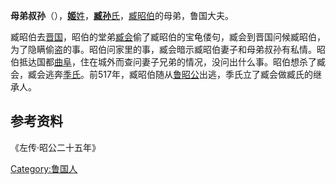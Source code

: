{{Infobox 先秦人物
|名称= 母弟叔孙
|姓= [[姬姓|姬]]
|名= 叔孙
|氏= [[臧孙氏|臧孙]]
|国家= [[鲁国|鲁国]]
|父       = [[臧为|臧为]]
}}
'''母弟叔孙'''（{{bd|？||？||catIdx=Z}}），[[姬姓|'''姬'''姓]]，[[臧孙氏|'''臧孙'''氏]]，[[臧昭伯|臧昭伯]]的母弟，鲁国大夫。

臧昭伯去[[晋国|晋国]]，昭伯的堂弟[[臧会|臧会]]偷了臧昭伯的宝龟偻句，臧会到晋国问候臧昭伯，为了隐瞒偷盗的事。昭伯问家里的事，臧会暗示臧昭伯妻子和母弟叔孙有私情。昭伯抵达国都[[曲阜|曲阜]]，住在城外而查问妻子兄弟的情况，没问出什么事。昭伯想杀了臧会，臧会逃奔[[季氏|季氏]]。前517年，臧昭伯随从[[鲁昭公|鲁昭公]]出逃，季氏立了臧会做臧氏的继承人。

== 参考资料 ==
《左传·昭公二十五年》

[[Category:鲁国人|Category:鲁国人]]